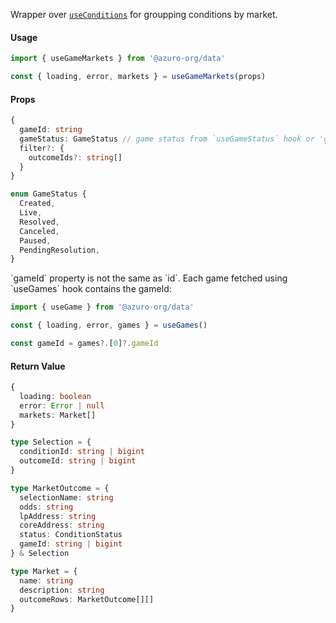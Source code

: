 
Wrapper over [`useConditions`](/guides/sdk/data-hooks/useConditions) for groupping conditions by market.

#### Usage

```ts
import { useGameMarkets } from '@azuro-org/data'

const { loading, error, markets } = useGameMarkets(props)
```

#### Props

```ts
{
  gameId: string
  gameStatus: GameStatus // game status from `useGameStatus` hook or 'getGameStatus' function
  filter?: {
    outcomeIds?: string[]
  }
}

enum GameStatus {
  Created,
  Live,
  Resolved,
  Canceled,
  Paused,
  PendingResolution,
}
```

<Callout type="warning">
  `gameId` property is not the same as `id`. Each game fetched using `useGames` hook contains the gameId:

  ```ts
  import { useGame } from '@azuro-org/data'

  const { loading, error, games } = useGames()

  const gameId = games?.[0]?.gameId
  ```
</Callout>


#### Return Value

```ts
{
  loading: boolean
  error: Error | null
  markets: Market[]
}
```

```ts
type Selection = {
  conditionId: string | bigint
  outcomeId: string | bigint
}

type MarketOutcome = {
  selectionName: string
  odds: string
  lpAddress: string
  coreAddress: string
  status: ConditionStatus
  gameId: string | bigint
} & Selection

type Market = {
  name: string
  description: string
  outcomeRows: MarketOutcome[][]
}
```
